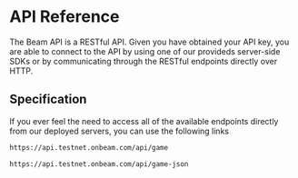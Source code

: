 # API Reference

The Beam API is a RESTful API. Given you have obtained your API key, you are able to connect to the API by using one of our provideds server-side SDKs or by communicating through the RESTful endpoints directly over HTTP.

## Specification

If you ever feel the need to access all of the available endpoints directly from our deployed servers, you can use the following links

````md filename="Swagger UI"
https://api.testnet.onbeam.com/api/game
````

````md filename="OpenAPI specification"
https://api.testnet.onbeam.com/api/game-json
````
